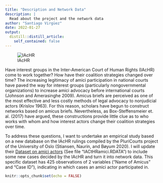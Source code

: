 ```yaml
---
title: "Description and Network Data"
description: |
  Read about the project and the network data
author: "Santiago Virgüez"
date: 2022-01-27
output:
  distill::distill_article:
    self_contained: false
---
```

![IAcHR](/Users/SantiagoVirguez/Desktop/ICHR_Networks/_posts/2022-01-26-project-and-network-data/26774592645_43bda64cdb_z.jpeg)

Have interest groups in the Inter-American Court of Human Rights (IAcHR) come to work together? How have their coalition strategies changed over time? The increasing legitimacy of amici participation in national courts have paved the way for interest groups (particularly nongovernmental organizations) to increase amici advocacy before international courts (Johnson and Amerasinghe 2009). Amicus briefs are perceived as one of the most effective and less costly methods of legal advocacy to nonjudicial actors (Krislov 1963). For this reason, scholars have begun to construct networks based on amicus briefs. Nevertheless, as Box-Steffensmeier et. al. (2017) have argued, these constructions provide little clue as to who works with whom and how interest actors change their coalition strategies over time.

To address these questions, I want to undertake an empirical study based on a new database on the IAcHR rulings compiled by the PluriCourts project of the University of Oslo (Stiansen, Naurin, and Bøyum 2020). I will update their [Dataset on amici actors](https://dataverse.harvard.edu/dataset.xhtml?persistentId=doi:10.7910/DVN/FNZICT) (See file "IACtHRamici.RDATA") to include some new cases decided by the IAcHR and turn it into network data. This specific dataset has 425 observations of 2 variables ("Name of Amicus" and "Case ID"), indicating in which cases  an amici actor participated in.

```r
knitr::opts_chunk$set(echo = FALSE)
```


